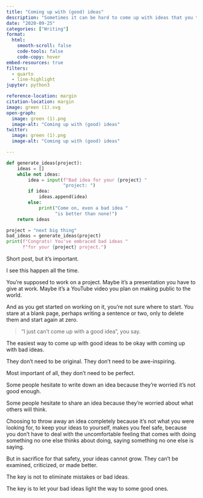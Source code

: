 ```yaml
---
title: "Coming up with (good) ideas"
description: "Sometimes it can be hard to come up with ideas that you think are good. But the point of coming up with ideas is about more than just  coming up with good ones."
date: "2020-09-25"
categories: ["Writing"]
format:
  html:
    smooth-scroll: false
    code-tools: false
    code-copy: hover
embed-resources: true
filters:
  - quarto
  - line-highlight
jupyter: python3

reference-location: margin
citation-location: margin
image: green (1).svg
open-graph:
  image: green (1).png
  image-alt: "Coming up with (good) ideas"
twitter:
  image: green (1).png
  image-alt: "Coming up with (good) ideas"

---
```


::: {.column-margin}

```python
def generate_ideas(project):
    ideas = []
    while not ideas:
        idea = input(f"Bad idea for your {project} "
                     "project: ")
        if idea:
            ideas.append(idea)
        else:
            print("Come on, even a bad idea "
                  "is better than none!")
    return ideas

project = "next big thing"
bad_ideas = generate_ideas(project)
print(f"Congrats! You've embraced bad ideas "
      f"for your {project} project.")
```
:::

Short post, but it's important.

I see this happen all the time.

You’re supposed to work on a project. Maybe it's a presentation you have to give at work. Maybe it's a YouTube video you plan on making public to the world.

And as you get started on working on it, you’re not sure where to start. You stare at a blank page, perhaps writing a sentence or two, only to delete them and start again at zero.

> “I just can't come up with a good idea”, you say.

The easiest way to come up with good ideas to be okay with coming up with bad ideas.

They don't need to be original. They don't need to be awe-inspiring.

Most important of all, they don't need to be perfect.

Some people hesitate to write down an idea because they’re worried it’s not good enough.

Some people hesitate to share an idea because they’re worried about what others will think.

Choosing to throw away an idea completely because it's not what you were looking for, to keep your ideas to yourself, makes you feel safe, because you don't have to deal with the uncomfortable feeling that comes with doing something no one else thinks about doing, saying something no one else is saying.

But in sacrifice for that safety, your ideas cannot grow. They can't be examined, criticized, or made better.

The key is not to eliminate mistakes or bad ideas.

The key is to let your bad ideas light the way to some good ones.